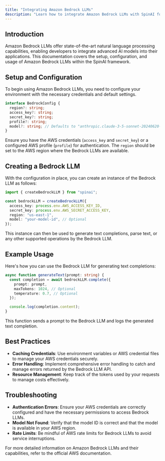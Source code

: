 ```yaml
---
title: "Integrating Amazon Bedrock LLMs"
description: "Learn how to integrate Amazon Bedrock LLMs with SpinAI for advanced natural language processing capabilities."
---
```


## Introduction

Amazon Bedrock LLMs offer state-of-the-art natural language processing capabilities, enabling developers to integrate advanced AI models into their applications. This documentation covers the setup, configuration, and usage of Amazon Bedrock LLMs within the SpinAI framework.

## Setup and Configuration

To begin using Amazon Bedrock LLMs, you need to configure your environment with the necessary credentials and default settings.

```typescript
interface BedrockConfig {
  region?: string;
  access_key?: string;
  secret_key?: string;
  profile?: string;
  model?: string; // Defaults to "anthropic.claude-3-5-sonnet-20240620-v1:0"
}
```

Ensure you have the AWS credentials (`access_key` and `secret_key`) or a configured AWS profile (`profile`) for authentication. The `region` should be set to the AWS region where the Bedrock LLMs are available.

## Creating a Bedrock LLM

With the configuration in place, you can create an instance of the Bedrock LLM as follows:

```typescript
import { createBedrockLLM } from "spinai";

const bedrockLLM = createBedrockLLM({
  access_key: process.env.AWS_ACCESS_KEY_ID,
  secret_key: process.env.AWS_SECRET_ACCESS_KEY,
  region: "us-east-1",
  model: "your-model-id", // Optional
});
```

This instance can then be used to generate text completions, parse text, or any other supported operations by the Bedrock LLM.

## Example Usage

Here's how you can use the Bedrock LLM for generating text completions:

```typescript
async function generateText(prompt: string) {
  const completion = await bedrockLLM.complete({
    prompt: prompt,
    maxTokens: 1024, // Optional
    temperature: 0.7, // Optional
  });

  console.log(completion.content);
}
```

This function sends a prompt to the Bedrock LLM and logs the generated text completion.

## Best Practices

- **Caching Credentials**: Use environment variables or AWS credential files to manage your AWS credentials securely.
- **Error Handling**: Implement comprehensive error handling to catch and manage errors returned by the Bedrock LLM API.
- **Resource Management**: Keep track of the tokens used by your requests to manage costs effectively.

## Troubleshooting

- **Authentication Errors**: Ensure your AWS credentials are correctly configured and have the necessary permissions to access Bedrock LLMs.
- **Model Not Found**: Verify that the model ID is correct and that the model is available in your AWS region.
- **Rate Limits**: Be mindful of AWS rate limits for Bedrock LLMs to avoid service interruptions.

For more detailed information on Amazon Bedrock LLMs and their capabilities, refer to the official AWS documentation.